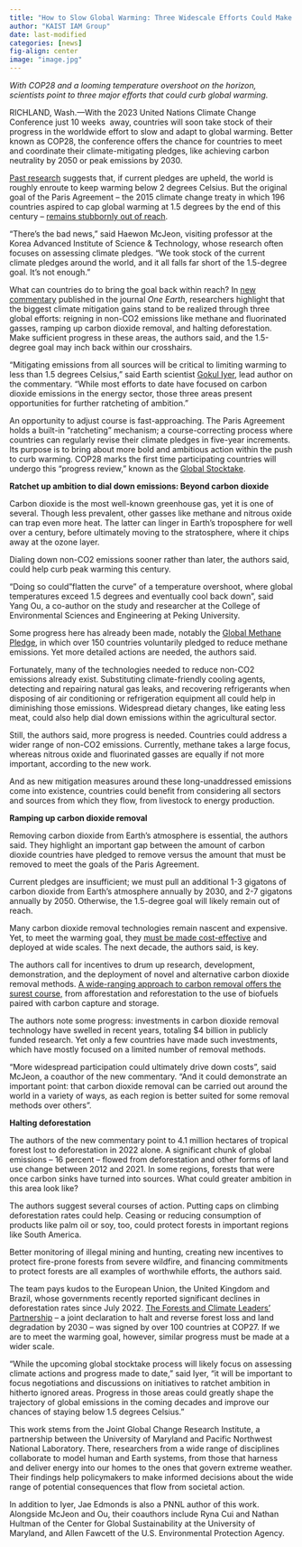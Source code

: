 ```yaml
---
title: "How to Slow Global Warming: Three Widescale Efforts Could Make the Difference"
author: "KAIST IAM Group"
date: last-modified
categories: [news]
fig-align: center
image: "image.jpg"
---
```


*With COP28 and a looming temperature overshoot on the horizon, scientists point to three major efforts that could curb global warming.*

RICHLAND, Wash.---With the 2023 United Nations Climate Change Conference just 10 weeks  away, countries will soon take stock of their progress in the worldwide effort to slow and adapt to global warming. Better known as COP28, the conference offers the chance for countries to meet and coordinate their climate-mitigating pledges, like achieving carbon neutrality by 2050 or peak emissions by 2030. 

[Past research](https://www.pnnl.gov/news-media/new-climate-pledges-if-fulfilled-now-significantly-more-likely-prevent-worst-global) suggests that, if current pledges are upheld, the world is roughly enroute to keep warming below 2 degrees Celsius. But the original goal of the Paris Agreement -- the 2015 climate change treaty in which 196 countries aspired to cap global warming at 1.5 degrees by the end of this century -- [remains stubbornly out of reach](https://www.pnnl.gov/news-media/world-will-probably-warm-beyond-15-degree-limit-peak-warming-can-be-curbed). 

"There's the bad news," said Haewon McJeon, visiting professor at the Korea Advanced Institute of Science & Technology, whose research often focuses on assessing climate pledges. "We took stock of the current climate pledges around the world, and it all falls far short of the 1.5-degree goal. It's not enough."

What can countries do to bring the goal back within reach? In [new commentary](https://www.cell.com/one-earth/pdf/S2590-3322(23)00397-4.pdf) published in the journal *One Earth*, researchers highlight that the biggest climate mitigation gains stand to be realized through three global efforts: reigning in non-CO2 emissions like methane and fluorinated gasses, ramping up carbon dioxide removal, and halting deforestation. Make sufficient progress in these areas, the authors said, and the 1.5-degree goal may inch back within our crosshairs.

"Mitigating emissions from all sources will be critical to limiting warming to less than 1.5 degrees Celsius," said Earth scientist [Gokul Iyer](https://www.pnnl.gov/people/gokul-iyer), lead author on the commentary. "While most efforts to date have focused on carbon dioxide emissions in the energy sector, those three areas present opportunities for further ratcheting of ambition."

An opportunity to adjust course is fast-approaching. The Paris Agreement holds a built-in "ratcheting" mechanism; a course-correcting process where countries can regularly revise their climate pledges in five-year increments. Its purpose is to bring about more bold and ambitious action within the push to curb warming. COP28 marks the first time participating countries will undergo this "progress review," known as the [Global Stocktake](https://unfccc.int/topics/global-stocktake). 

**Ratchet up ambition to dial down emissions: Beyond carbon dioxide**

Carbon dioxide is the most well-known greenhouse gas, yet it is one of several. Though less prevalent, other gasses like methane and nitrous oxide can trap even more heat. The latter can linger in Earth's troposphere for well over a century, before ultimately moving to the stratosphere, where it chips away at the ozone layer.

Dialing down non-CO2 emissions sooner rather than later, the authors said, could help curb peak warming this century.

"Doing so could"flatten the curve" of a temperature overshoot, where global temperatures exceed 1.5 degrees and eventually cool back down", said Yang Ou, a co-author on the study and researcher at the College of Environmental Sciences and Engineering at Peking University.

Some progress here has already been made, notably the [Global Methane Pledge](https://www.globalmethanepledge.org/), in which over 150 countries voluntarily pledged to reduce methane emissions. Yet more detailed actions are needed, the authors said. 

Fortunately, many of the technologies needed to reduce non-CO2 emissions already exist. Substituting climate-friendly cooling agents, detecting and repairing natural gas leaks, and recovering refrigerants when disposing of air conditioning or refrigeration equipment all could help in diminishing those emissions. Widespread dietary changes, like eating less meat, could also help dial down emissions within the agricultural sector. 

Still, the authors said, more progress is needed. Countries could address a wider range of non-CO2 emissions. Currently, methane takes a large focus, whereas nitrous oxide and fluorinated gasses are equally if not more important, according to the new work.

And as new mitigation measures around these long-unaddressed emissions come into existence, countries could benefit from considering all sectors and sources from which they flow, from livestock to energy production.

**Ramping up carbon dioxide removal**

Removing carbon dioxide from Earth's atmosphere is essential, the authors said. They highlight an important gap between the amount of carbon dioxide countries have pledged to remove versus the amount that must be removed to meet the goals of the Paris Agreement.

Current pledges are insufficient; we must pull an additional 1-3 gigatons of carbon dioxide from Earth's atmosphere annually by 2030, and 2-7 gigatons annually by 2050. Otherwise, the 1.5-degree goal will likely remain out of reach.

Many carbon dioxide removal technologies remain nascent and expensive. Yet, to meet the warming goal, they [must be made cost-effective](https://www.pnnl.gov/news-media/scientists-unveil-least-costly-carbon-capture-system-date) and deployed at wide scales. The next decade, the authors said, is key.

The authors call for incentives to drum up research, development, demonstration, and the deployment of novel and alternative carbon dioxide removal methods. [A wide-ranging approach to carbon removal offers the surest course,](https://www.pnnl.gov/news-media/diverse-approach-key-carbon-removal) from afforestation and reforestation to the use of biofuels paired with carbon capture and storage.

The authors note some progress: investments in carbon dioxide removal technology have swelled in recent years, totaling \$4 billion in publicly funded research. Yet only a few countries have made such investments, which have mostly focused on a limited number of removal methods. 

"More widespread participation could ultimately drive down costs", said McJeon, a coauthor of the new commentary. "And it could demonstrate an important point: that carbon dioxide removal can be carried out around the world in a variety of ways, as each region is better suited for some removal methods over others". 

**Halting deforestation**

The authors of the new commentary point to 4.1 million hectares of tropical forest lost to deforestation in 2022 alone. A significant chunk of global emissions -- 16 percent -- flowed from deforestation and other forms of land use change between 2012 and 2021. In some regions, forests that were once carbon sinks have turned into sources. What could greater ambition in this area look like?

The authors suggest several courses of action. Putting caps on climbing deforestation rates could help. Ceasing or reducing consumption of products like palm oil or soy, too, could protect forests in important regions like South America. 

Better monitoring of illegal mining and hunting, creating new incentives to protect fire-prone forests from severe wildfire, and financing commitments to protect forests are all examples of worthwhile efforts, the authors said. 

The team pays kudos to the European Union, the United Kingdom and Brazil, whose governments recently reported significant declines in deforestation rates since July 2022. [The Forests and Climate Leaders' Partnership](https://forestclimateleaders.org/) -- a joint declaration to halt and reverse forest loss and land degradation by 2030 -- was signed by over 100 countries at COP27. If we are to meet the warming goal, however, similar progress must be made at a wider scale.

"While the upcoming global stocktake process will likely focus on assessing climate actions and progress made to date," said Iyer, "it will be important to focus negotiations and discussions on initiatives to ratchet ambition in hitherto ignored areas. Progress in those areas could greatly shape the trajectory of global emissions in the coming decades and improve our chances of staying below 1.5 degrees Celsius."

This work stems from the Joint Global Change Research Institute, a partnership between the University of Maryland and Pacific Northwest National Laboratory. There, researchers from a wide range of disciplines collaborate to model human and Earth systems, from those that harness and deliver energy into our homes to the ones that govern extreme weather. Their findings help policymakers to make informed decisions about the wide range of potential consequences that flow from societal action.

In addition to Iyer, Jae Edmonds is also a PNNL author of this work. Alongside McJeon and Ou, their coauthors include Ryna Cui and Nathan Hultman of the Center for Global Sustainability at the University of Maryland, and Allen Fawcett of the U.S. Environmental Protection Agency.
